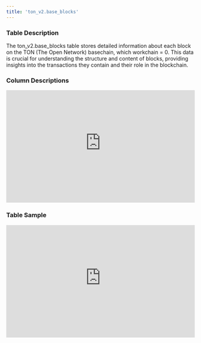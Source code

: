 ```yaml
---
title: 'ton_v2.base_blocks'
---
```


### Table Description
The ton_v2.base_blocks table stores detailed information about each block on the TON (The Open Network) basechain, which workchain = 0. This data is crucial for understanding the structure and content of blocks, providing insights into the transactions they contain and their role in the blockchain.
### Column Descriptions

<div>
    <iframe
        src="https://doc-embed-app.chainbasehq.com/columns/ton_v2.base_blocks"
        width="100%"
        height="300px"
        frameBorder="0"
        scrolling="no"
    ></iframe>
</div>

### Table Sample

<div>
    <iframe
        src="https://doc-embed-app.chainbasehq.com/data/ton_v2.base_blocks"
        width="100%"
        height="300px"
        frameBorder="0"
        scrolling="no"
    ></iframe>
</div>